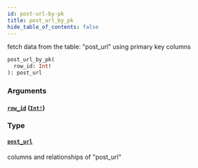```yaml
---
id: post-url-by-pk
title: post_url_by_pk
hide_table_of_contents: false
---
```


fetch data from the table: "post_url" using primary key columns

```graphql
post_url_by_pk(
  row_id: Int!
): post_url
```

### Arguments

#### [`row_id`](#) ([`Int!`](/07-graphql/scalars/int))

### Type

#### [`post_url`](/07-graphql/objects/post-url)

columns and relationships of "post_url"
